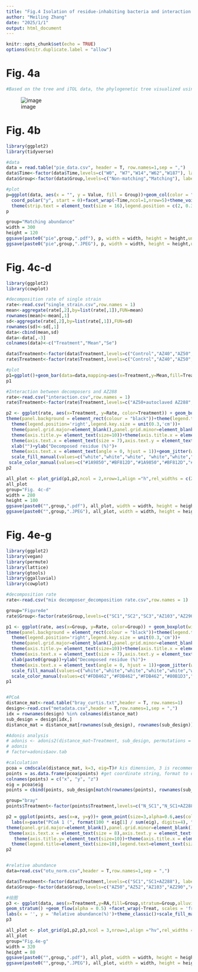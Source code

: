 ---
title: "Fig.4 Isolation of residue-inhabiting bacteria and interaction of synthetic communities"
author: "Meiling Zhang"
date: "2025/1/1"
output: html_document
---

```{r setup, include=FALSE}
knitr::opts_chunk$set(echo = TRUE)
options(knitr.duplicate.label = "allow")
```

# Fig. 4a

```{r tree cars}
#Based on the tree and iTOL data, the phylogenetic tree visualized using interactive Tree of Life (iTOL) online.
```
![image](Fig. 4a.png)

# Fig. 4b

```{r pie plot}
library(ggplot2)
library(tidyverse)

#data
data = read.table("pie_data.csv", header = T, row.names=1,sep = ",")
data$Time<-factor(data$Time,levels=c("W0", "W7","W14","W62","W187"), labels = c("W0", "W7","W14","W62","W187"))
data$Group<-factor(data$Group,levels=c("Non-matching","Matching"), labels = c("Non-matching","Matching"))

#plot
p=ggplot(data, aes(x = "", y = Value, fill = Group))+geom_col(color = "white")+scale_fill_brewer(palette = "Set3") + 
  coord_polar("y", start = 0)+facet_wrap(~Time,ncol=1,nrow=5)+theme_void() + 
  theme(strip.text = element_text(size = 16),legend.position = c(2, 0.3))+scale_fill_manual(values=c("#BABABA","#257BB5"))
p

group="Matching abundance"
width = 300
height = 120
ggsave(paste0("pie",group,".pdf"), p, width = width, height = height,units = "mm")
ggsave(paste0("pie",group,".JPEG"), p, width = width, height = height,units = "mm")
```

# Fig. 4c-d

```{r decomposed residue}
library(ggplot2)
library(cowplot)

#decomposition rate of single strain
rate<-read.csv("single_strain.csv",row.names = 1)
mean<-aggregate(rate[,2],by=list(rate[,1]),FUN=mean)
rownames(mean)<-mean[,1]
sd<-aggregate(rate[,2],by=list(rate[,1]),FUN=sd)
rownames(sd)<-sd[,1]
data<-cbind(mean,sd)
data<-data[,-3]
colnames(data)<-c("Treatment","Mean","Se")

data$Treatment<-factor(data$Treatment,levels=c("Control","AZ40","AZ50","AZ52","AZ103","AZ290","AZ289","AZ288","AZ196","AZ14","AZ255","AZ165","AZ69","AZ69","AZ12","AZ231","AZ264","AZ226","AZ114","AZ28","AZ248"), labels =c("Control","AZ40","AZ50","AZ52","AZ103","AZ290","AZ289","AZ288","AZ196","AZ14","AZ255","AZ165","AZ69","AZ69","AZ12","AZ231","AZ264","AZ226","AZ114","AZ28","AZ248"))
rate$Treatment<-factor(rate$Treatment,levels=c("Control","AZ40","AZ50","AZ52","AZ103","AZ290","AZ289","AZ288","AZ196","AZ14","AZ255","AZ165","AZ69","AZ69","AZ12","AZ231","AZ264","AZ226","AZ114","AZ28","AZ248"), labels =c("Control","AZ40","AZ50","AZ52","AZ103","AZ290","AZ289","AZ288","AZ196","AZ14","AZ255","AZ165","AZ69","AZ69","AZ12","AZ231","AZ264","AZ226","AZ114","AZ28","AZ248"))

#plot
p1=ggplot()+geom_bar(data=data,mapping=aes(x=Treatment,y=Mean,fill=Treatment),size = 1.2,alpha=1,position="dodge", stat="identity",width = 0.8)+       scale_color_manual(values=c("#999999","#D9EF8B","#A6D96A","#66BD63","#1A9850","#006837","#E0E0E0","#BF812D","#E0E0E0","#E0E0E0","#E0E0E0","#E0E0E0","#E0E0E0","#E0E0E0","#E0E0E0","#E0E0E0","#E0E0E0","#E0E0E0","#E0E0E0","#E0E0E0"))+  scale_fill_manual(values=c("#999999","#D9EF8B","#A6D96A","#66BD63","#1A9850","#006837","#E0E0E0","#BF812D","#E0E0E0","#E0E0E0","#E0E0E0","#E0E0E0","#E0E0E0","#E0E0E0","#E0E0E0","#E0E0E0","#E0E0E0","#E0E0E0","#E0E0E0","#E0E0E0"))+ geom_errorbar(data=data,aes(x = Treatment,ymin = Mean-Se, ymax = Mean+Se,color=Treatment), width = 0.3,size=0.5)+geom_jitter(data=rate,mapping=aes(x=Treatment,y=Rate),color="black",size = 0.5,height = 0.02,width = 0.2)+theme_classic()+ labs(y="Decomposed residue (%)", x="")+  theme(panel.grid.major=element_blank(),panel.grid.minor=element_blank())+  theme(axis.text=element_text(colour='black',size=11))+theme(axis.text.x = element_text(angle = 45, hjust = 1))+ylim(0,52)+theme(legend.position = "none")
p1

#Interaction between decomposers and AZ288
rate<-read.csv("interaction.csv",row.names = 1)
rate$Treatment<-factor(rate$Treatment,levels=c("AZ50+autoclaved AZ288","AZ50+AZ288","AZ52+autoclaved AZ288","AZ52+AZ288","AZ290+autoclaved AZ288","AZ290+AZ288","AZ103+autoclaved AZ288","AZ103+AZ288"), labels =c("AZ50+autoclaved AZ288","AZ50+AZ288","AZ52+autoclaved AZ288","AZ52+AZ288","AZ290+autoclaved AZ288","AZ290+AZ288","AZ103+autoclaved AZ288","AZ103+AZ288"))

p2 <- ggplot(rate, aes(x=Treatment, y=Rate, color=Treatment)) + geom_boxplot(width=0.8,outlier.size = 0.2)+
theme(panel.background = element_rect(colour = "black"))+theme(legend.title=element_text(size=7),legend.text=element_text(size=7))+
  theme(legend.position='right',legend.key.size = unit(0.3,'cm'))+
  theme(panel.grid.major=element_blank(),panel.grid.minor=element_blank())+
  theme(axis.title.y= element_text(size=10))+theme(axis.title.x = element_text(size = 10))+
  theme(axis.text.x = element_text(size = 7),axis.text.y = element_text(size = 7))+
  xlab("")+ylab("Decomposed residue (%)")+
  theme(axis.text.x = element_text(angle = 0, hjust = 1))+geom_jitter(width = 0.2,aes(color=Treatment),size=0.7,alpha=0.7)+
  scale_fill_manual(values=c("white","white","white", "white","white","white", "white","white"))+
 scale_color_manual(values=c("#1A9850","#BF812D","#1A9850","#BF812D","#1A9850","#BF812D","#1A9850","#BF812D"))+theme_classic()+theme(axis.text.x = element_text(angle = 45, hjust = 1))+ylim(0,52)
p2

all_plot <- plot_grid(p1,p2,ncol = 2,nrow=1,align ="h",rel_widths = c(2,2))
all_plot
group="Fig. 4c-d"
width = 280
height = 100
ggsave(paste0("",group,".pdf"), all_plot, width = width, height = height,units = "mm")
ggsave(paste0("",group,".JPEG"), all_plot, width = width, height = height,units = "mm")
```

# Fig. 4e-g

```{r rate and community structure}
library(ggplot2)
library(vegan)
library(permute)
library(lattice)
library(gtools)
library(ggalluvial)
library(cowplot)

#decomposition rate
rate<-read.csv("mix decomposer_decomposition rate.csv",row.names = 1)

group="Figure4e"
rate$Group<-factor(rate$Group,levels=c("SC1","SC2","SC3","AZ103","AZ290","AZ103+AZ290","SC1+AZ288","SC2+AZ288","SC3+AZ288"), labels =c("SC1","SC2","SC3","AZ103","AZ290","AZ103+AZ290","SC1+AZ288","SC2+AZ288","SC3+AZ288"))

p1 <- ggplot(rate, aes(x=Group, y=Rate, color=Group)) + geom_boxplot(width=0.8,outlier.size = 0.2)+
theme(panel.background = element_rect(colour = "black"))+theme(legend.title=element_text(size=7),legend.text=element_text(size=7))+
  theme(legend.position='right',legend.key.size = unit(0.3,'cm'))+
  theme(panel.grid.major=element_blank(),panel.grid.minor=element_blank())+
  theme(axis.title.y= element_text(size=10))+theme(axis.title.x = element_text(size = 10))+
  theme(axis.text.x = element_text(size = 7),axis.text.y = element_text(size = 7))+
  xlab(paste0(group))+ylab("Decomposed residue (%)")+
  theme(axis.text.x = element_text(angle = 0, hjust = 1))+geom_jitter(width=0.2,aes(color=Group),size=0.5,alpha=0.7)+
  scale_fill_manual(values=c("white","white","white","white","white","white", "white","white","white"))+
  scale_color_manual(values=c("#FDB462","#FDB462","#FDB462","#80B1D3","#80B1D3","#80B1D3","#FB8072","#FB8072","#FB8072"))+theme_classic()+ylim(30,50)
p1


#PCoA
distance_mat<-read.table("bray_curtis.txt",header = T, row.names=1)
design<-read.csv("metadata.csv",header = T,row.names=1,sep = ",")
idx = rownames(design) %in% colnames(distance_mat) 
sub_design = design[idx,] 
distance_mat = distance_mat[rownames(sub_design), rownames(sub_design)]

#Adonis analysis
# adonis <- adonis2(distance_mat~Treatment, sub_design, permutations = 999)
# adonis
# factor=adonis$aov.tab

#calculation
pcoa = cmdscale(distance_mat, k=3, eig=T)# kis dimension, 3 is recommended; eig is eigenvalues
points = as.data.frame(pcoa$points) #get coordinate string, format to data framme
colnames(points) = c("x", "y", "z") 
eig = pcoa$eig
points = cbind(points, sub_design[match(rownames(points), rownames(sub_design)), ])

group="bray"
points$Treatment<-factor(points$Treatment,levels=c("N_SC1","N_SC1+AZ288","NON_SC1","NON_SC1+AZ288"), labels =c("N_SC1","N_SC1+AZ288","NON_SC1","NON_SC1+AZ288"))

p2 = ggplot(points, aes(x=x, y=y))+ geom_point(size=3,alpha=0.6,aes(color=Treatment))+ 
  labs(x=paste("PCoA 1 (", format(100 * eig[1] / sum(eig), digits=4), "%)", sep=""),y=paste("PCoA 2 (", format(100 * eig[2] / sum(eig), digits=4), "%)",sep=""))+theme(panel.background = element_rect(colour = "black"))+
theme(panel.grid.major=element_blank(),panel.grid.minor=element_blank())+
 theme(axis.text.x = element_text(size = 8),axis.text.y = element_text(size = 8))+
   theme(axis.title.y= element_text(size=10))+theme(axis.title.x = element_text(size = 10))+
  theme(legend.title=element_text(size=10),legend.text=element_text(size=8))+theme(plot.title = element_text(size = 10))+scale_color_manual(values=c("#FDB462","#80B1D3","#B3DE69","#AF8DC3"))+theme_classic()
p2


#relative abundance
data=read.csv("otu_norm.csv",header = T,row.names=1,sep = ",")

data$Treatment<-factor(data$Treatment,levels=c("SC1","SC1+AZ288"), labels =c("SC1","SC1+AZ288"))
data$Group<-factor(data$Group,levels=c("AZ50","AZ52","AZ103","AZ290","AZ288"), labels =c("AZ50","AZ52","AZ103","AZ290","AZ288"))

#绘图
p3 <- ggplot(data, aes(x=Treatment,y=RA,fill=Group,stratum=Group,alluvium=Group)) +
geom_stratum() +geom_flow(alpha = 0.5) +facet_wrap(~Treat, scales = 'free_x', ncol = 2) + 
labs(x = '', y = 'Relative abundance(%)')+theme_classic()+scale_fill_manual(values=c("#FFE699","#FFEFDB","#8FAADC","#FB8072","#878787"))
p3

all_plot <- plot_grid(p1,p2,p3,ncol = 3,nrow=1,align ="hv",rel_widths = c(2,1.9,2))
all_plot
group="Fig.4e-g"
width = 320
height = 80
ggsave(paste0("",group,".pdf"), all_plot, width = width, height = height,units = "mm")
ggsave(paste0("",group,".JPEG"), all_plot, width = width, height = height,units = "mm")
```

